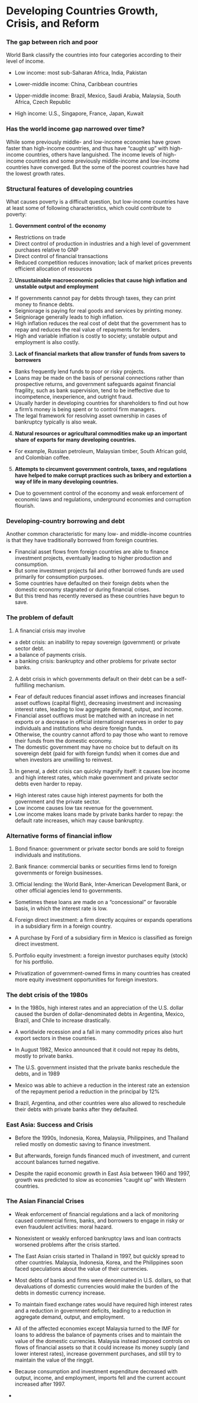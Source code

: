 # Developing Countries Growth, Crisis, and Reform

### The gap between rich and poor
World Bank classify the countries into four categories according to their level of income.

-   Low income: most sub-Saharan Africa, India, Pakistan

-   Lower-middle income: China, Caribbean countries

-   Upper-middle income: Brazil, Mexico, Saudi Arabia, Malaysia, South Africa, Czech Republic

- High income: U.S., Singapore, France, Japan, Kuwait

### Has the world income gap narrowed over time?

While some previously middle- and low-income economies have grown faster than high-income countries, and thus have “caught up” with high- income countries, others have languished. 
The income levels of high-income countries and some previously middle-income and low-income countries have converged. But the some of the poorest countries have had the lowest growth rates.

### Structural features of developing countries
What causes poverty is a difficult question, but low-income countries have at least some of following characteristics, which could contribute to poverty:

1. **Government control of the economy**

- Restrictions on trade	
- Direct control of production in industries and a high level of government purchases relative to GNP
- Direct control of financial transactions
- Reduced competition reduces innovation; lack of market prices prevents efficient allocation of resources

2. **Unsustainable macroeconomic policies that cause high inflation and unstable output and employment**

- If governments cannot pay for debts through taxes, they can print money to finance debts.
- Seigniorage is paying for real goods and services by printing money.
- Seigniorage generally leads to high inflation.
- High inflation reduces the real cost of debt that the government has to repay and reduces the real value of repayments for lenders.
- High and variable inflation is costly to society; unstable output and employment is also costly.

3. **Lack of financial markets that allow transfer of funds from savers to borrowers**

- Banks frequently lend funds to poor or risky projects.
- Loans may be made on the basis of personal connections rather than prospective returns, and government safeguards against financial fragility, such as bank supervision, tend to be ineffective due to incompetence, inexperience, and outright fraud. 
- Usually harder in developing countries for shareholders to find out how a firm’s money is being spent or to control firm managers. 
- The legal framework for resolving asset ownership in cases of bankruptcy typically is also weak.

4. **Natural resources or agricultural commodities make up an important share of exports for many developing countries.**

- For example, Russian petroleum, Malaysian timber, South African gold, and Colombian coffee.

5. **Attempts to circumvent government controls, taxes, and regulations have helped to make corrupt practices such as bribery and extortion a way of life in many developing countries.**

- Due to government control of the economy and weak enforcement of economic laws and regulations, underground economies and corruption flourish.

### Developing-country borrowing and debt

Another common characteristic for many low- and middle-income countries is that they have traditionally borrowed from foreign countries.

- Financial asset flows from foreign countries are able to finance investment projects, eventually leading to higher production and consumption.
- But some investment projects fail and other borrowed funds are used primarily for consumption purposes.
- Some countries have defaulted on their foreign debts when the domestic economy stagnated or during financial crises.
- But this trend has recently reversed as these countries have begun to save.

### The problem of default

1. A financial crisis may involve

- a debt crisis: an inability to repay sovereign (government) or private sector debt.
- a balance of payments crisis.
- a banking crisis: bankruptcy and other problems for private sector banks.

2. A debt crisis in which governments default on their debt can be a self-fulfilling mechanism.

- Fear of default reduces financial asset inflows and increases financial asset outflows (capital flight), decreasing investment and increasing interest rates, leading to low aggregate demand, output, and income.
- Financial asset outflows must be matched with an increase in net exports or a decrease in official international reserves in order to pay individuals and institutions who desire foreign funds.
- Otherwise, the country cannot afford to pay those who want to remove their funds from the domestic economy.
- The domestic government may have no choice but to default on its sovereign debt (paid for with foreign funds) when it comes due and when investors are unwilling to reinvest.

3. In general, a debt crisis can quickly magnify itself: it causes low income and high interest rates, which make government and private sector debts even harder to repay.

- High interest rates cause high interest payments for both the government and the private sector.
- Low income causes low tax revenue for the government.
- Low income makes loans made by private banks harder to repay: the default rate increases, which may cause bankruptcy.

### Alternative forms of financial inflow

1. Bond finance: government or private sector bonds are sold to foreign individuals and institutions.

2. Bank finance: commercial banks or securities firms lend to foreign governments or foreign businesses.

3. Official lending: the World Bank, Inter-American Development Bank, or other official agencies lend to governments.
- Sometimes these loans are made on a “concessional” or favorable basis, in which the interest rate is low.

4. Foreign direct investment: a firm directly acquires or expands operations in a subsidiary firm in a foreign country.
- A purchase by Ford of a subsidiary firm in Mexico is classified as foreign direct investment. 

5. Portfolio equity investment: a foreign investor purchases equity (stock) for his portfolio.
- Privatization of government-owned firms in many countries has created more equity investment opportunities for foreign investors. 

### The debt crisis of the 1980s

- In the 1980s, high interest rates and an appreciation of the U.S. dollar caused the burden of dollar-denominated debts in Argentina, Mexico, Brazil, and Chile to increase drastically.

- A worldwide recession and a fall in many commodity prices also hurt export sectors in these countries.

- In August 1982, Mexico announced that it could not repay its debts, mostly to private banks.

- The U.S. government insisted that the private banks reschedule the debts, and in 1989 

- Mexico was able to achieve a reduction in the interest rate 
an extension of the repayment period
a reduction in the principal by 12%

- Brazil, Argentina, and other countries were also allowed to reschedule their debts with private banks after they defaulted. 

### East Asia: Success and Crisis

- Before the 1990s, Indonesia, Korea, Malaysia, Philippines, and Thailand relied mostly on domestic saving to finance investment.

- But afterwards, foreign funds financed much of investment, and current account balances turned negative. 

- Despite the rapid economic growth in East Asia between 1960 and 1997, growth was predicted to slow as economies “caught up” with Western countries.

### The Asian Financial Crises

- Weak enforcement of financial regulations and a lack of monitoring caused commercial firms, banks, and borrowers to engage in risky or even fraudulent activities: moral hazard.

- Nonexistent or weakly enforced bankruptcy laws and loan contracts worsened problems after the crisis started.

- The East Asian crisis started in Thailand in 1997, but quickly spread to other countries. Malaysia, Indonesia, Korea, and the Philippines soon faced speculations about the value of their currencies.

- Most debts of banks and firms were denominated in U.S. dollars, so that devaluations of domestic currencies would make the burden of the debts in domestic currency increase.

- To maintain fixed exchange rates would have required high interest rates and a reduction in government deficits, leading to a reduction in aggregate demand, output, and employment.

- All of the affected economies except Malaysia turned to the IMF for loans to address the balance of payments crises and to maintain the value of the domestic currencies.
Malaysia instead imposed controls on flows of financial assets so that it could increase its money supply (and lower interest rates), increase government purchases, and still try to maintain the value of the ringgit.

- Because consumption and investment expenditure decreased with output, income, and employment, imports fell and the current account increased after 1997.
- 
